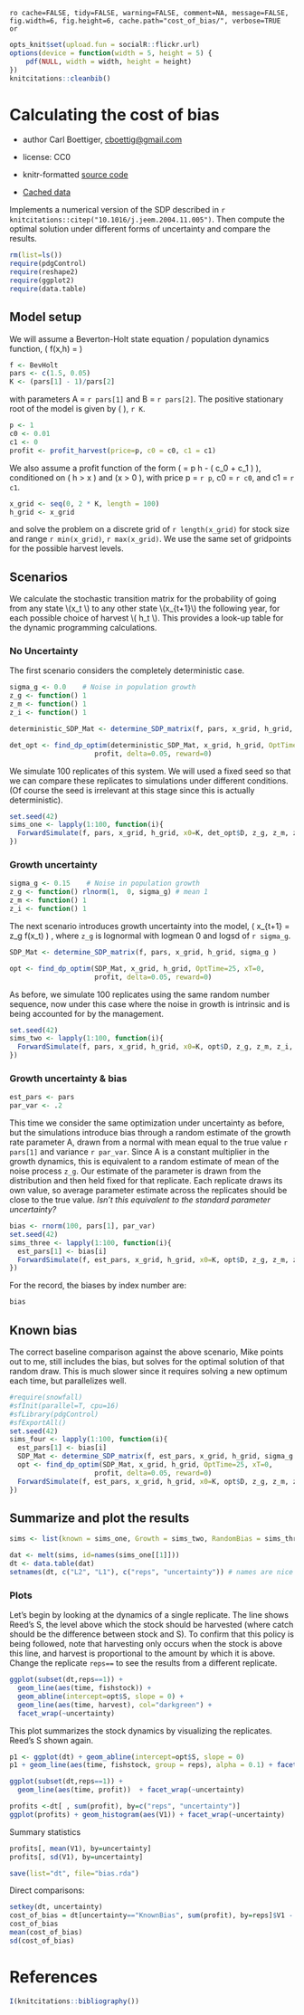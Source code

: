 `ro cache=FALSE, tidy=FALSE, warning=FALSE, comment=NA, message=FALSE, fig.width=6, fig.height=6, cache.path="cost_of_bias/", verbose=TRUE  or`

```r
opts_knit$set(upload.fun = socialR::flickr.url)
options(device = function(width = 5, height = 5) {
    pdf(NULL, width = width, height = height)
})
knitcitations::cleanbib()
````



# Calculating the cost of bias  
 * author Carl Boettiger, <cboettig@gmail.com>
 * license: CC0


 * knitr-formatted [source code](https://github.com/cboettig/pdg_control/blob/master/inst/examples/cost_of_bias.Rmd)
 * [Cached data](http://two.ucdavis.edu/cboettig/data/cost_of_bias/)

Implements a numerical version of the SDP described in `r knitcitations::citep("10.1016/j.jeem.2004.11.005")`.  Then compute the optimal solution under different forms of uncertainty and compare the results.  

``` r
rm(list=ls())   
require(pdgControl)
require(reshape2)
require(ggplot2)
require(data.table)
````


## Model setup 

We will assume a Beverton-Holt state equation / population dynamics function, <span> \( f(x,h) = \frac{A x}{1 + B x} \)</span>

```r
f <- BevHolt
pars <- c(1.5, 0.05)
K <- (pars[1] - 1)/pars[2]
````
with parameters A = `r pars[1]` and B = `r pars[2]`.  The positive stationary root of the model is given by <span>\( \frac{A-1}{B} \)</span>, `r K`.   

```r
p <- 1
c0 <- 0.01
c1 <- 0
profit <- profit_harvest(price=p, c0 = c0, c1 = c1) 
````

We also assume a profit function of the form <span>\( \Pi = p h - \left( c_0  + c_1 \frac{h}{x} \right) \frac{h}{x} \)</span>, conditioned on <span>\( h > x \)</span> and <span>\(x > 0 \)</span>, with price p = `r p`, c0 = `r c0`, and c1 = `r c1`.  


```r
x_grid <- seq(0, 2 * K, length = 100)  
h_grid <- x_grid  
````

and solve the problem on a discrete grid of `r length(x_grid)` for stock size and range `r min(x_grid)`, `r max(x_grid)`.  We use the same set of gridpoints for the possible harvest levels. 


## Scenarios 

We calculate the stochastic transition matrix for the probability of going from any state \\(x_t \\) to any other state \\(x_{t+1}\\) the following year, for each possible choice of harvest \\( h_t \\).  This provides a look-up table for the dynamic programming calculations.

### No Uncertainty 

The first scenario considers the completely deterministic case.  

```r
sigma_g <- 0.0    # Noise in population growth
z_g <- function() 1 
z_m <- function() 1 
z_i <- function() 1 
````

```r
deterministic_SDP_Mat <- determine_SDP_matrix(f, pars, x_grid, h_grid, sigma_g )
````

```r
det_opt <- find_dp_optim(deterministic_SDP_Mat, x_grid, h_grid, OptTime=25, xT=0, 
                     profit, delta=0.05, reward=0)
````

We simulate 100 replicates of this system.  We will used a fixed seed so that we can compare these replicates to simulations under different conditions.  (Of course the seed is irrelevant at this stage since this is actually deterministic).  

```r
set.seed(42)
sims_one <- lapply(1:100, function(i){
  ForwardSimulate(f, pars, x_grid, h_grid, x0=K, det_opt$D, z_g, z_m, z_i, profit)
})
````
### Growth uncertainty 

```r
sigma_g <- 0.15    # Noise in population growth
z_g <- function() rlnorm(1,  0, sigma_g) # mean 1
z_m <- function() 1 
z_i <- function() 1 
````

The next scenario introduces growth uncertainty into the model, <span> \( x_{t+1} = z_g f(x_t) \) </span>, where `z_g` is lognormal with logmean 0 and logsd of `r sigma_g`.  

```r
SDP_Mat <- determine_SDP_matrix(f, pars, x_grid, h_grid, sigma_g )
````

```r
opt <- find_dp_optim(SDP_Mat, x_grid, h_grid, OptTime=25, xT=0, 
                     profit, delta=0.05, reward=0)
````


As before, we simulate 100 replicates using the same random number sequence, now under this case where the noise in growth is intrinsic and is being accounted for by the management.  

```r
set.seed(42)
sims_two <- lapply(1:100, function(i){
  ForwardSimulate(f, pars, x_grid, h_grid, x0=K, opt$D, z_g, z_m, z_i, profit)
})
````

### Growth uncertainty & bias  


```r
est_pars <- pars
par_var <- .2
````

This time we consider the same optimization under uncertainty as before, but the simulations introduce bias through a random estimate of the growth rate parameter A, drawn from a normal with mean equal to the true value `r pars[1]` and variance `r par_var`.   Since A is a constant multiplier in the growth dynamics, this is equivalent to a random estimate of mean of the noise process `z_g`.  Our estimate of the parameter is drawn from the distribution and then held fixed for that replicate.  Each replicate draws its own value, so average parameter estimate across the replicates should be close to the true value.  _Isn't this equivalent to the standard parameter uncertainty?_

```r
bias <- rnorm(100, pars[1], par_var)
set.seed(42)
sims_three <- lapply(1:100, function(i){
  est_pars[1] <- bias[i]
  ForwardSimulate(f, est_pars, x_grid, h_grid, x0=K, opt$D, z_g, z_m, z_i, profit)
})
````

For the record, the biases by index number are:

```r
bias
````

## Known bias

The correct baseline comparison against the above scenario, Mike points out to me, still includes the bias, but solves for the optimal solution of that random draw.  This is much slower since it requires solving a new optimum each time, but parallelizes well.   


```r
#require(snowfall)
#sfInit(parallel=T, cpu=16)
#sfLibrary(pdgControl)
#sfExportAll()
set.seed(42)
sims_four <- lapply(1:100, function(i){
  est_pars[1] <- bias[i] 
  SDP_Mat <- determine_SDP_matrix(f, est_pars, x_grid, h_grid, sigma_g )
  opt <- find_dp_optim(SDP_Mat, x_grid, h_grid, OptTime=25, xT=0, 
                     profit, delta=0.05, reward=0)
  ForwardSimulate(f, est_pars, x_grid, h_grid, x0=K, opt$D, z_g, z_m, z_i, profit)
})
````



## Summarize and plot the results                                                   


```r
sims <- list(known = sims_one, Growth = sims_two, RandomBias = sims_three, KnownBias = sims_four)

dat <- melt(sims, id=names(sims_one[[1]]))  
dt <- data.table(dat)
setnames(dt, c("L2", "L1"), c("reps", "uncertainty")) # names are nice
````

### Plots 

Let's begin by looking at the dynamics of a single replicate. The line shows Reed's S, the level above which the stock should be harvested (where catch should be the difference between stock and S).  To confirm that this policy is being followed, note that harvesting only occurs when the stock is above this line, and harvest is proportional to the amount by which it is above.  Change the replicate `reps==` to see the results from a different replicate.  

``` r
ggplot(subset(dt,reps==1)) +
  geom_line(aes(time, fishstock)) +
  geom_abline(intercept=opt$S, slope = 0) +
  geom_line(aes(time, harvest), col="darkgreen") + 
  facet_wrap(~uncertainty) 
````


This plot summarizes the stock dynamics by visualizing the replicates. Reed's S shown again.

``` r
p1 <- ggplot(dt) + geom_abline(intercept=opt$S, slope = 0) 
p1 + geom_line(aes(time, fishstock, group = reps), alpha = 0.1) + facet_wrap(~uncertainty)
````


``` r
ggplot(subset(dt,reps==1)) +
  geom_line(aes(time, profit))  + facet_wrap(~uncertainty)

````


``` r
profits <-dt[ , sum(profit), by=c("reps", "uncertainty")] 
ggplot(profits) + geom_histogram(aes(V1)) + facet_wrap(~uncertainty)
````

Summary statistics 

``` r
profits[, mean(V1), by=uncertainty]
profits[, sd(V1), by=uncertainty]
````


```r
save(list="dt", file="bias.rda")
````

Direct comparisons: 

```r
setkey(dt, uncertainty)
cost_of_bias = dt[uncertainty=="KnownBias", sum(profit), by=reps]$V1 - dt[uncertainty=="RandomBias", sum(profit), by=reps]$V1
cost_of_bias
mean(cost_of_bias)
sd(cost_of_bias)
````

# References

``` r
I(knitcitations::bibliography())
````
